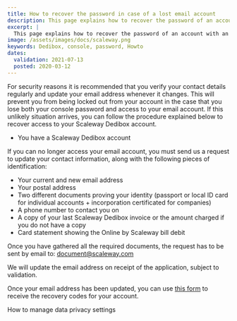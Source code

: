 ```yaml
---
title: How to recover the password in case of a lost email account
description: This page explains how to recover the password of an account with an email address that is no longer valid.
excerpt: |
  This page explains how to recover the password of an account with an email address that is no longer valid.
image: /assets/images/docs/scaleway.png
keywords: Dedibox, console, password, Howto
dates:
  validation: 2021-07-13
  posted: 2020-03-12
---
```




For security reasons it is recommended that you verify your contact details regularly and update your email address whenever it changes. This will prevent you from being locked out from your account in the case that you lose both your console password and access to your email account. 
If this unlikely situation arrives, you can follow the procedure explained below to recover access to your Scaleway Dedibox account. 

<Message type="requirement">

  - You have a Scaleway Dedibox account

</Message>

If you can no longer access your email account, you must send us a request to update your contact information, along with the following pieces of identification:

* Your current and new email address
* Your postal address
* Two different documents proving your identity (passport or local ID card for individual accounts + incorporation certificated for companies)
* A phone number to contact you on
* A copy of your last Scaleway Dedibox invoice or the amount charged if you do not have a copy
* Card statement showing the Online by Scaleway bill debit

Once you have gathered all the required documents, the request has to be sent by email to: [document@scaleway.com](mailto:document@scaleway.com)

We will update the email address on receipt of the application, subject to validation.

Once your email address has been updated, you can use [this form](https://console.online.net/en/user/recovery) to receive the recovery codes for your account.

<Navigation title="See Also">
  <PreviousButton to="/dedibox-console/my-account/how-to/manage-data-settings/">How to manage data privacy settings</PreviousButton>
</Navigation>